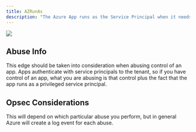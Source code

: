---
title: AZRunAs
description: "The Azure App runs as the Service Principal when it needs to authenticate to the tenant."
---

<Frame>
  <img src="/hc/images/image-2-1.png"/>
</Frame>

## Abuse Info

This edge should be taken into consideration when abusing control of an app. Apps authenticate with service principals to the tenant, so if you have control of an app, what you are abusing is that control plus the fact that the app runs as a privileged service principal.

## Opsec Considerations

This will depend on which particular abuse you perform, but in general Azure will create a log event for each abuse.
